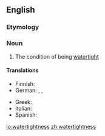 ==English==

===Etymology===
{{suffix|watertight|ness|lang=en}}

===Noun===
{{en-noun|-}}

# {{lb|en|rare}} The condition of being [[watertight]]

====Translations====
{{trans-top|condition of being watertight}}
* Finnish: {{t|fi|vesitiiveys}}
* German: {{t|de|Wasserdichtheit|f}}, {{t|de|Wasserdichtigkeit|f}}, {{t|de|Wasserundurchlässigkeit|f}}
{{trans-mid}}
* Greek: {{t+|el|στεγανότητα|f}}
* Italian: {{t+|it|impermeabilità|f}}
* Spanish: {{t|es|estanquidad|f}}
{{trans-bottom}}

[[io:watertightness]]
[[zh:watertightness]]